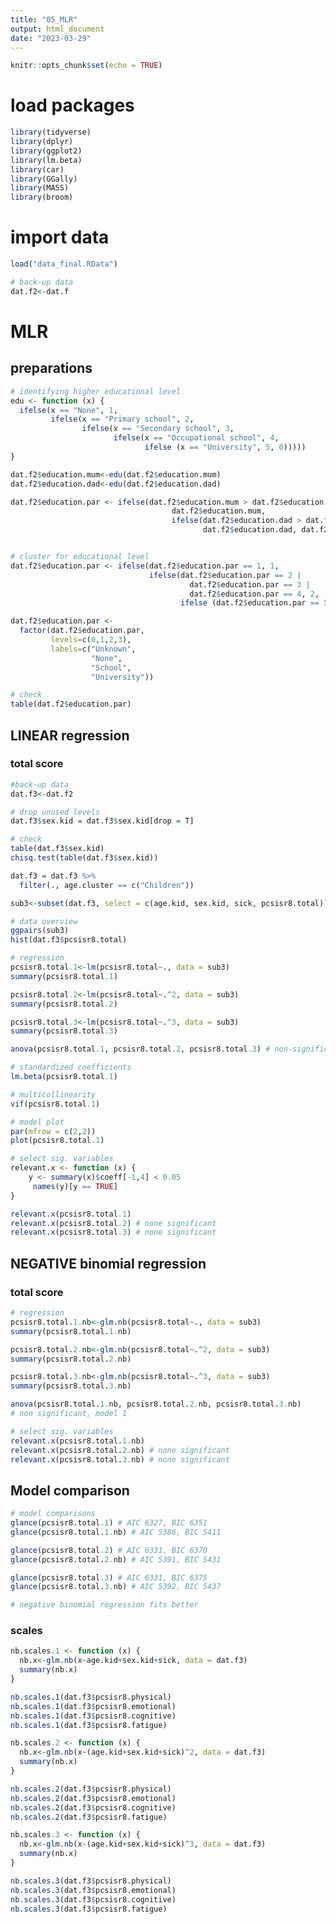 ```yaml
---
title: "05_MLR"
output: html_document
date: "2023-03-29"
---
```


```r
knitr::opts_chunk$set(echo = TRUE)
```

# load packages

```r
library(tidyverse)
library(dplyr)
library(ggplot2)
library(lm.beta)
library(car)
library(GGally)
library(MASS)
library(broom)
```


# import data

```r
load("data_final.RData")

# back-up data
dat.f2<-dat.f
```


# MLR
## preparations
```r
# identifying higher educational level
edu <- function (x) {
  ifelse(x == "None", 1,
         ifelse(x == "Primary school", 2,
                ifelse(x == "Secondary school", 3,
                       ifelse(x == "Occupational school", 4,
                              ifelse (x == "University", 5, 0)))))
}

dat.f2$education.mum<-edu(dat.f2$education.mum)
dat.f2$education.dad<-edu(dat.f2$education.dad)

dat.f2$education.par <- ifelse(dat.f2$education.mum > dat.f2$education.dad,
                                    dat.f2$education.mum,
                                    ifelse(dat.f2$education.dad > dat.f2$education.mum,
                                           dat.f2$education.dad, dat.f2$education.mum))


# cluster for educational level
dat.f2$education.par <- ifelse(dat.f2$education.par == 1, 1,
                               ifelse(dat.f2$education.par == 2 |
                                        dat.f2$education.par == 3 |
                                        dat.f2$education.par == 4, 2,
                                      ifelse (dat.f2$education.par == 5, 3, 0)))

dat.f2$education.par <-
  factor(dat.f2$education.par,
         levels=c(0,1,2,3),
         labels=c("Unknown",
                  "None",
                  "School",
                  "University"))

# check
table(dat.f2$education.par)
```


## LINEAR regression
### total score

```r
#back-up data
dat.f3<-dat.f2

# drop unused levels
dat.f3$sex.kid = dat.f3$sex.kid[drop = T]

# check
table(dat.f3$sex.kid)
chisq.test(table(dat.f3$sex.kid))
```

```r
dat.f3 = dat.f3 %>%
  filter(., age.cluster == c("Children"))
```

```r
sub3<-subset(dat.f3, select = c(age.kid, sex.kid, sick, pcsisr8.total))

# data overview
ggpairs(sub3)
hist(dat.f3$pcsisr8.total)
```


```r
# regression
pcsisr8.total.1<-lm(pcsisr8.total~., data = sub3)
summary(pcsisr8.total.1)

pcsisr8.total.2<-lm(pcsisr8.total~.^2, data = sub3)
summary(pcsisr8.total.2)

pcsisr8.total.3<-lm(pcsisr8.total~.^3, data = sub3)
summary(pcsisr8.total.3)

anova(pcsisr8.total.1, pcsisr8.total.2, pcsisr8.total.3) # non-significant, model 1
```


```r
# standardized coefficients
lm.beta(pcsisr8.total.1)

# multicollinearity
vif(pcsisr8.total.1)

# model plot
par(mfrow = c(2,2))
plot(pcsisr8.total.1)
```


```r
# select sig. variables
relevant.x <- function (x) {
    y <- summary(x)$coeff[-1,4] < 0.05
     names(y)[y == TRUE]
}

relevant.x(pcsisr8.total.1)
relevant.x(pcsisr8.total.2) # none significant
relevant.x(pcsisr8.total.3) # none significant
```

## NEGATIVE binomial regression
### total score

```r
# regression
pcsisr8.total.1.nb<-glm.nb(pcsisr8.total~., data = sub3)
summary(pcsisr8.total.1.nb) 

pcsisr8.total.2.nb<-glm.nb(pcsisr8.total~.^2, data = sub3)
summary(pcsisr8.total.2.nb)

pcsisr8.total.3.nb<-glm.nb(pcsisr8.total~.^3, data = sub3)
summary(pcsisr8.total.3.nb)

anova(pcsisr8.total.1.nb, pcsisr8.total.2.nb, pcsisr8.total.3.nb)
# non significant, model 1
```


```r
# select sig. variables
relevant.x(pcsisr8.total.1.nb)
relevant.x(pcsisr8.total.2.nb) # none significant
relevant.x(pcsisr8.total.3.nb) # none significant
```

## Model comparison

```r
# model comparisons
glance(pcsisr8.total.1) # AIC 6327, BIC 6351
glance(pcsisr8.total.1.nb) # AIC 5386, BIC 5411

glance(pcsisr8.total.2) # AIC 6331, BIC 6370
glance(pcsisr8.total.2.nb) # AIC 5391, BIC 5431

glance(pcsisr8.total.3) # AIC 6331, BIC 6375
glance(pcsisr8.total.3.nb) # AIC 5392, BIC 5437

# negative binomial regression fits better
```

### scales

```r
nb.scales.1 <- function (x) {
  nb.x<-glm.nb(x~age.kid+sex.kid+sick, data = dat.f3)
  summary(nb.x)
}

nb.scales.1(dat.f3$pcsisr8.physical)
nb.scales.1(dat.f3$pcsisr8.emotional)
nb.scales.1(dat.f3$pcsisr8.cognitive)
nb.scales.1(dat.f3$pcsisr8.fatigue)
```


```r
nb.scales.2 <- function (x) {
  nb.x<-glm.nb(x~(age.kid+sex.kid+sick)^2, data = dat.f3)
  summary(nb.x)
}

nb.scales.2(dat.f3$pcsisr8.physical)
nb.scales.2(dat.f3$pcsisr8.emotional)
nb.scales.2(dat.f3$pcsisr8.cognitive)
nb.scales.2(dat.f3$pcsisr8.fatigue)
```


```r
nb.scales.3 <- function (x) {
  nb.x<-glm.nb(x~(age.kid+sex.kid+sick)^3, data = dat.f3)
  summary(nb.x)
}

nb.scales.3(dat.f3$pcsisr8.physical)
nb.scales.3(dat.f3$pcsisr8.emotional)
nb.scales.3(dat.f3$pcsisr8.cognitive)
nb.scales.3(dat.f3$pcsisr8.fatigue)
```
